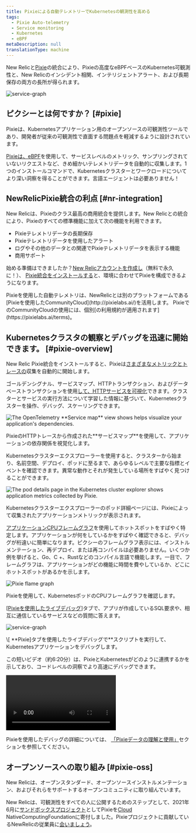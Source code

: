 ```yaml
---
title: Pixieによる自動テレメトリーでKubernetesの観測性を高める
tags:
  - Pixie Auto-telemetry
  - Service monitoring
  - Kubernetes
  - eBPF
metaDescription: null
translationType: machine
---
```







New Relicと[Pixie](https://px.dev/)の統合により、Pixieの高度なeBPFベースのKubernetes可観測性と、New Relicのインシデント相関、インテリジェントアラート、および長期保存の両方の長所が得られます。

<img
  title="service graph in live debugger"
  alt="service-graph"
  src={serviceGraph}
/>

## ピクシーとは何ですか？ [#pixie]

Pixieは、Kubernetesアプリケーション用のオープンソースの可観測性ツールであり、開発者が従来の可観測性で直面する問題点を軽減するように設計されています。

[Pixieは、eBPF](https://docs.px.dev/about-pixie/pixie-ebpf)を使用して、サービスレベルのメトリック、サンプリングされていないリクエストなど、きめ細かいテレメトリデータを自動的に収集します。1つのインストールコマンドで、Kubernetesクラスターとワークロードについてより深い洞察を得ることができます。言語エージェントは必要ありません！

## NewRelicPixie統合の利点 [#nr-integration]

New Relicは、Pixieのクラス最高の商用統合を提供します。New Relicとの統合により、Pixieのすべての標準機能に加えて次の機能を利用できます。

* Pixieテレメトリデータの長期保存
* Pixieテレメトリデータを使用したアラート
* ログやその他のデータとの関連でPixieテレメトリデータを表示する機能
* 商用サポート

始める準備はできましたか？[New Relicアカウントを作成し](https://newrelic.com/signup)（無料で永久に！）、 [Pixie統合をインストールする](/docs/kubernetes-pixie/auto-telemetry-pixie/install-auto-telemetry-pixie/)と、環境に合わせてPixieを構成できるようになります。

<Callout variant="important">
  Pixieを使用した自動テレメトリは、NewRelicとは別のプラットフォームである[Pixieを使用したCommunityCloud](http://pixielabs.ai/)を活用します。 PixieでのCommunityCloudの使用には、個別[の利用規約が適用されます](https://pixielabs.ai/terms)。
</Callout>

## Kubernetesクラスタの観察とデバッグを迅速に開始できます。 [#pixie-overview]

New Relic Pixie統合をインストールすると、Pixieは[さまざまなメトリックとトレースの](https://docs.px.dev/about-pixie/data-sources/)収集を自動的に開始します。

ゴールデンシグナル、サービスマップ、HTTPトランザクション、およびデータベーストランザクションを使用[して、HTTPサービスを可視化](/docs/kubernetes-pixie/auto-telemetry-pixie/understand-use-data/explore-pixie-data#service-health)できます。クラスターとサービスの実行方法について学習した情報に基づいて、Kubernetesクラスターを操作、デバッグ、スケーリングできます。

<img
  title="The OpenTelemetry **Service map** view shows helps visualize your application's dependencies."
  alt="The OpenTelemetry **Service map** view shows helps visualize your application's dependencies."
  src={pixieServiceOtelMap}
/>

<figcaption>
  PixieのHTTPトレースから作成された**サービスマップ**を使用して、アプリケーションの依存関係を視覚化します。
</figcaption>

Kubernetesクラスターエクスプローラーを使用すると、クラスターから始まり、名前空間、デプロイ、ポッドに至るまで、あらゆるレベルで主要な指標とイベントを確認できます。異常な動作とそれが発生している場所をすばやく見つけることができます。

<img
  title="The pod details page in the Kubernetes cluster explorer shows application metrics collected by Pixie."
  alt="The pod details page in the Kubernetes cluster explorer shows application metrics collected by Pixie."
  src={pixieKCEPodDetails}
/>

<figcaption>
  Kubernetesクラスターエクスプローラーのポッド詳細ページには、Pixieによって収集されたアプリケーションメトリックが表示されます。
</figcaption>

[アプリケーションCPUフレームグラフ](/docs/kubernetes-pixie/auto-telemetry-pixie/understand-use-data/explore-pixie-data#cpu-profiles)を使用してホットスポットをすばやく特定します。アプリケーションが何をしているかをすばやく確認できると、デバッグが桁違いに簡単になります。ピクシーのフレームグラフ表示には、インストルメンテーション、再デプロイ、または再コンパイルは必要ありません。いくつか例を挙げると、Go、C +、Rustなどのコンパイル言語で機能します。一目で、フレームグラフは、アプリケーションがどの機能に時間を費やしているか、どこにホットスポットがあるかを示します。

<img
  title="Pixie flame graph"
  alt="Pixie flame graph"
  src={flamegraph}
/>

<figcaption>
  Pixieを使用して、KubernetesポッドのCPUフレームグラフを確認します。
</figcaption>

\[[Pixieを使用したライブデバッグ](/docs/kubernetes-pixie/auto-telemetry-pixie/understand-use-data/live-debugging-with-pixie)]タブで、アプリが作成しているSQL要求や、相互に通信しているサービスなどの質問に答えます。

<img
  title="service graph in live debugger"
  alt="service-graph"
  src={pixieLiveDebugging}
/>

<figcaption>
  \[ **Pixie]タブを使用したライブデバッグで**スクリプトを実行して、Kubernetesアプリケーションをデバッグします。
</figcaption>

この短いビデオ（約6:20分）は、PixieとKubernetesがどのように連携するかを示しており、コードレベルの洞察でより高速にデバッグできます。

<Video
  id="QO7vz0jQEUI"
  type="youtube"
/>

Pixieを使用したデバッグの詳細については、 [「Pixieデータの理解と使用」](/docs/kubernetes-pixie/auto-telemetry-pixie/understand-use-data/overview)セクションを参照してください。

## オープンソースへの取り組み [#pixie-oss]

New Relicは、オープンスタンダード、オープンソースインストルメンテーション、およびそれらをサポートするオープンコミュニティに取り組んでいます。

New Relicは、可観測性をすべての人に公開するためのステップとして、2021年6月に[サンドボックスプロジェクト](https://www.cncf.io/sandbox-projects/)としてPixieを[Cloud](https://www.cncf.io/) NativeComputingFoundationに寄付しました。Pixieプロジェクトに貢献しているNewRelicの従業員に[会いましょう](https://opensource.newrelic.com/projects/pixie)。